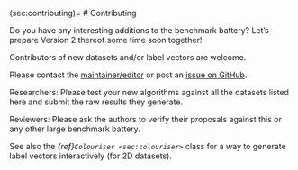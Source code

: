 (sec:contributing)=
# Contributing


Do you have any interesting additions to the benchmark battery?
Let's prepare Version 2 thereof some time soon together!

Contributors of new datasets and/or label vectors
are welcome.

Please contact the [maintainer/editor](https://www.gagolewski.com)
or post an
[issue on GitHub](https://github.com/gagolews/clustering-benchmarks/issues).




Researchers: Please test your new algorithms against all the datasets
listed here and submit the raw results they generate.

Reviewers: Please ask the authors to verify their
proposals against this or any other large benchmark battery.


See also the *{ref}`Colouriser <sec:colouriser>`* class
for a way to generate label vectors interactively (for 2D datasets).
